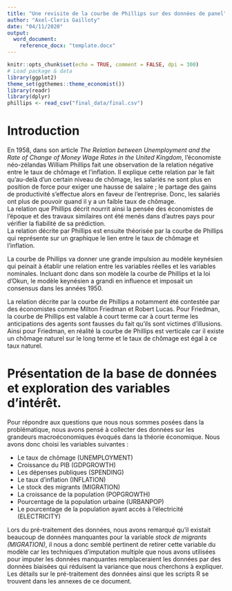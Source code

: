 ```yaml
---
title: "Une revisite de la courbe de Phillips sur des données de panel"
author: "Axel-Cleris Gailloty"
date: "04/11/2020"
output: 
  word_document:
    reference_docx: "template.docx"
---
```


```r
knitr::opts_chunk$set(echo = TRUE, comment = FALSE, dpi = 300)
# Load package & data
library(ggplot2)
theme_set(ggthemes::theme_economist())
library(readr)
library(dplyr)
phillips <- read_csv("final_data/final.csv")
```

# Introduction 

En 1958, dans son article *The Relation between Unemployment and the Rate of Change of Money Wage Rates in the United Kingdom*, l'économiste néo-zélandas William Phillips fait une observation de la relation négative entre le taux de chômage et l'inflation. Il explique cette relation par le fait qu'au-delà d'un certain niveau de chômage, les salariés ne sont plus en position de force pour exiger une hausse de salaire ; le partage des gains de productivité s'effectue alors en faveur de l'entreprise. Donc, les salariés ont plus de pouvoir quand il y a un faible taux de chômage.  
La relation que Phillips décrit nourrit ainsi la pensée des économistes de l'époque et des travaux similaires ont été menés dans d'autres pays pour vérifier la fiabilité de sa prédiction.  
La relation décrite par Phillips est ensuite théorisée par la courbe de Phillips qui représente sur un graphique le lien entre le taux de chômage et l'inflation. 

La courbe de Phillips va donner une grande impulsion au modèle keynésien qui peinait à établir une relation entre les variables réelles et les variables nominales. Incluant donc dans son modèle la courbe de Phillips et la loi d'Okun, le modèle keynésien a grandi en influence et imposait un consensus dans les années 1950.   

La relation décrite par la courbe de Phillips a notamment été contestée par des économistes comme Milton Friedman et Robert Lucas.  Pour Friedman, la courbe de Phillips est valable à court terme car à court terme les anticipations des agents sont fausses du fait qu'ils sont victimes d'illusions. Ainsi pour Friedman, en réalité la courbe de Phillips est verticale car il existe un chômage naturel sur le long terme et le taux de chômage est égal à ce taux naturel.  

# Présentation de la base de données et exploration des variables d'intérêt.  

Pour répondre aux questions que nous nous sommes posées dans la problématique, nous avons pensé à collecter des données sur les grandeurs macroéconomiques évoqués dans la théorie économique. Nous avons donc choisi les variables suivantes :   

- Le taux de chômage (UNEMPLOYMENT)
- Croissance du PIB (GDPGROWTH)
- Les dépenses publiques (SPENDING) 
- Le taux d'inflation (INFLATION) 
- Le stock des migrants (MIGRATION)
- La croissance de la population (POPGROWTH)
- Pourcentage de la population urbaine (URBANPOP)
- Le pourcentage de la population ayant accès à l'électricité (ELECTRICITY)  

Lors du pré-traitement des données, nous avons remarqué qu'il existait beaucoup de données manquantes pour la variable *stock de migrants (MIGRATION)*, il nous a donc semblé pertinent de retirer cette variable du modèle car les techniques d'imputation multiple que nous avons utilisées pour imputer les données manquantes remplaceraient les données par des données biaisées qui réduisent la variance que nous cherchons à expliquer.  
Les détails sur le pré-traitement des données ainsi que les scripts R se trouvent dans les annexes de ce document.  





